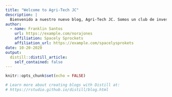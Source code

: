 ```yaml
---
title: "Welcome to Agri-Tech JC"
description: |
  Bienvenido a nuestro nuevo blog, Agri-Tech JC. Somos un club de investigadores de las ciencias agropecurias.
author:
  - name: Franklin Santos 
    url: https://example.com/norajones
    affiliation: Spacely Sprockets
    affiliation_url: https://example.com/spacelysprokets
date: 10-20-2020
output:
  distill::distill_article:
    self_contained: false
---
```


```r
knitr::opts_chunk$set(echo = FALSE)

# Learn more about creating blogs with Distill at:
# https://rstudio.github.io/distill/blog.html

```



